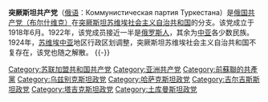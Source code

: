 '''突厥斯坦共产党'''（[[俄语|俄语]]：Коммунистическая партия Туркестана）是[[俄国共产党（布尔什维克）|俄国共产党（布尔什维克）]]在[[突厥斯坦苏维埃社会主义自治共和国|突厥斯坦苏维埃社会主义自治共和国]]的分支。该党成立于1918年6月。1922年，该党成员接近一半是[[俄罗斯人|俄罗斯人]]，其余为[[中亚|中亚]]各少数民族。1924年，[[苏维埃中亚|苏维埃中亚]]地区行政区划调整，突厥斯坦苏维埃社会主义自治共和国不复存在，该党也随之解散。
{{-}}
{{苏联共产党}}
[[Category:苏联加盟共和国共产党|Category:苏联加盟共和国共产党]]
[[Category:亚洲共产党|Category:亚洲共产党]]
[[Category:前蘇聯的共產黨|Category:前蘇聯的共產黨]]
[[Category:乌兹别克斯坦政党|Category:乌兹别克斯坦政党]]
[[Category:哈萨克斯坦政党|Category:哈萨克斯坦政党]]
[[Category:吉尔吉斯斯坦政党|Category:吉尔吉斯斯坦政党]]
[[Category:塔吉克斯坦政党|Category:塔吉克斯坦政党]]
[[Category:土库曼斯坦政党|Category:土库曼斯坦政党]]